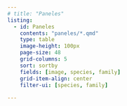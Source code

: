 ```yaml
---
# title: "Paneles"
listing:
  - id: Paneles
    contents: "paneles/*.qmd"
    type: table
    image-height: 100px
    page-size: 48
    grid-columns: 5
    sort: sortby
    fields: [image, species, family]
    grid-item-align: center
    filter-ui: [species, family]
    
---
```


:::{#paneles}
:::



